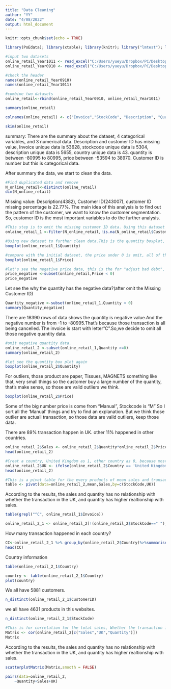 ---
title: "Data Cleaning"
author: "YY"
date: "4/08/2022"
output: html_document
---

```{r setup, include=FALSE}
knitr::opts_chunk$set(echo = TRUE)
```


```{r,include=FALSE, message=FALSE, warning=FALSE}
library(PoEdata); library(xtable); library(knitr); library("lmtest"); library(zoo);library(carData);library("sandwich");library(ggplot2);library(gridExtra);library(lmtest);library(readxl);library(car);library(stargazer);library(lattice);library(survival);library(Formula);library(nortest);library(foreign);library(nnet);library(reshape2);library(png);library(scales);library(dplyr);library(tidyr);library(latticeExtra); library(cowplot); library(lubridate);library(imputeTS); library(forecast);library(kableExtra); library(xtable); library(knitr); library("tidyr");library(tidyverse);library(broom);library(AER); library(systemfit);library(Formula);library(nortest);library(foreign);library(nnet);library(kableExtra);library(xtable);library(mfx); library(sampleSelection); library(prediction); library(ivregEX);library(censReg); library(truncreg); library(mfx);library(multcomp);library("RcmdrMisc");library(mlogit); library(dynlm);library(orcutt); library(nlWaldTest);library(pdfetch); library(TTR); library(tseries);library(kableExtra); library(truncreg);library(nlWaldTest); library(PoEdata); library(sampleSelection);  library(forecast); library(TTR); library(tseries); library(plm);library(skimr);library(pivottabler);library(pivottabler);library(lessR)
```

```{r,message=FALSE, warning=FALSE}
#input two datasets
online_retail_Year1011 <- read_excel("C:/Users/yueyu/Dropbox/PC/Desktop/BD620/Project/online_retail_II/online_retail_Year1011.xlsx")
online_retail_Year0910 <- read_excel("C:/Users/yueyu/Dropbox/PC/Desktop/BD620/Project/online_retail_II/online_retail_Year0910.xlsx")
```

```{r,message=FALSE, warning=FALSE}
#check the header
names(online_retail_Year0910)
names(online_retail_Year1011)
```

```{r,message=FALSE, warning=FALSE}
#combine two datasets
online_retail<-rbind(online_retail_Year0910, online_retail_Year1011)
```

```{r,message=FALSE, warning=FALSE}
summary(online_retail)
```

```{r}
colnames(online_retail) <- c("Invoice","StockCode", "Description", "Quantity", "InvoiceDate", "Price", "CustomerID", "Country")
```

```{r,message=FALSE, warning=FALSE}
skim(online_retail)
```
summary: There are the summary about the dataset, 4 categorical variables, and 3 numerical data. Description and customer ID has missing value, Invoice unique data is 53628, stockcode unique data is 5304, description unique data is 5655, country unique data is 43. quantity is between -80995 to 80995, price between -53594 to 38970. Customer ID is number but this is categorical data. 

After summary the data, we start to clean the data.
```{r,message=FALSE, warning=FALSE}
#Find duplicated data and remove
N_online_retail<-distinct(online_retail)
dim(N_online_retail)
```
Missing value: Description(4382), Customer ID(243007), customer ID missing percentage is 22.77%. The main idea of this analysis is to find out the pattern of the customer, we want to know the customer segmentation. So, customer ID is the most important variables to do the further analysis.
```{r,message=FALSE, warning=FALSE}
#This step is to omit the missing customer ID data. Using this dataset to do the further analysis.
onlaine_retail_1 <-filter(N_online_retail,!is.na(N_online_retail$CustomerID))
```

```{r,message=FALSE, warning=FALSE}
#Using new dataset to further clean data.This is the quantity boxplot, still has some outliers.Need to do further analysis.
boxplot(online_retail_1$Quantity)
```

```{r,message=FALSE, warning=FALSE}
#compare with the initial dataset, the price under 0 is omit, all of the price under 0 is missing the customer ID.
boxplot(online_retail_1$Price)
```

```{r,message=FALSE, warning=FALSE}
#let's see the negative price data, this is the for "adjust bad debt", so those data are useless for analysis the customer segmentation.There are a lot of products price equal to zero, we will keep those data, because maybe those for the Freebies.
price_negative <-subset(online_retail,Price < 0)
price_negative
```
Let see the why the quantity has the negative data?(after omit the Missing Customer ID)
```{r,message=FALSE, warning=FALSE}
Quantity_negative <-subset(online_retail_1,Quantity < 0)
summary(Quantity_negative)
```
There are 18390 rows of data shows the quantity is negative value.And the negative number is from -1 to -80995.That's because those  transaction is all being cancelled. The invoice is start with letter"C".So,we decide to omit all those negative quantity data.
```{r,message=FALSE, warning=FALSE}
#omit negative quantity data.
online_retail_2 <-subset(online_retail_1,Quantity >=0)
summary(online_retail_2)
```

```{r,message=FALSE, warning=FALSE}
#let see the quantity box plot again 
boxplot(online_retail_2$Quantity)
```
For outliers, those product are paper, Tissues, MAGNETS something like that, very small things so the customer buy a large number of the quantity, that's make sense, so those are valid outliers we think.
```{r,message=FALSE, warning=FALSE}
boxplot(online_retail_2$Price)
```
Some of the big number price is come from "Manual", Stockcode is "M" So I sort all the 'Manual' things and try to find an explanation.
But we think those outlier are actuall transaction, so those data are valid outliers, keep those data.


There are 89% transaction happen in UK. other 11% happened in other countries.


```{r}
online_retail_2$Sales <- online_retail_2$Quantity*online_retail_2$Price
head(online_retail_2)
```

```{r}
#Creat a country, United Kingdom as 1, other country as 0, because most of transaction in United kingdom
online_retail_2$UK <- ifelse(online_retail_2$Country == 'United Kingdom',1,0)
head(online_retail_2)
```

```{r,include=FALSE, message=FALSE, warning=FALSE}
#This is a pivot table for the every products of mean sales and transaction country. 
table <- pivot(data=online_retail_2,mean,Sales,by=c(StockCode,UK))
```


According to the results, the sales and quantity has no relationship with whether the transaction in the UK, and quantity has higher realtionship with sales.

```{r}
table(grepl("^C", online_retail_1$Invoice))
```

```{r}
online_retail_2_1 <- online_retail_2[!(online_retail_2$StockCode==" "),] 
```
How many transaction happened in each country?
```{r}
CC<-online_retail_2_1 %>% group_by(online_retail_2$Country)%>%summarise(n=n())%>%ungroup()%>%arrange()
head(CC)
```
Country information
```{r}
table(online_retail_2_1$Country)
```

```{r}
country <- table(online_retail_2_1$Country)
plot(country)
```
We all have 5881 customers.
```{r}
n_distinct(online_retail_2_1$CustomerID)
```
we all have 4631 products in this websites.
```{r}
n_distinct(online_retail_2_1$StockCode)
```

```{r}
#This is for correlation for the total sales, Whether the transaction is in the UK, and quantity. 
Matrix <- cor(online_retail_2[c("Sales","UK","Quantity")])
Matrix
```
According to the results, the sales and quantity has no relationship with whether the transaction in the UK, and quantity has higher realtionship with sales.

```{r}
scatterplotMatrix(Matrix,smooth = FALSE)
```

```{r}
pairs(data=online_retail_2,
    ~Quantity+Sales+UK)
```






